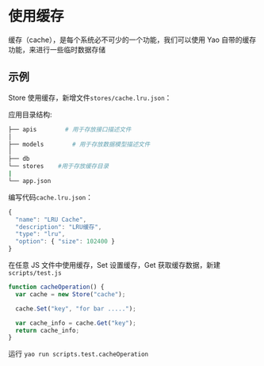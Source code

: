 # 使用缓存

缓存（cache），是每个系统必不可少的一个功能，我们可以使用 Yao 自带的缓存功能，来进行一些临时数据存储

## 示例

Store 使用缓存，新增文件`stores/cache.lru.json`：

应用目录结构:

```bash
├── apis        # 用于存放接口描述文件
│
├── models        # 用于存放数据模型描述文件
│
├── db
└── stores    #用于存放缓存目录
|
└── app.json
```

编写代码`cache.lru.json`：

```javascript
{
  "name": "LRU Cache",
  "description": "LRU缓存",
  "type": "lru",
  "option": { "size": 102400 }
}

```

在任意 JS 文件中使用缓存，Set 设置缓存，Get 获取缓存数据，新建`scripts/test.js`

```javascript
function cacheOperation() {
  var cache = new Store("cache");

  cache.Set("key", "for bar .....");

  var cache_info = cache.Get("key");
  return cache_info;
}
```

运行 `yao run scripts.test.cacheOperation`
